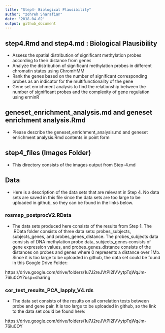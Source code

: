 ```yaml
---
title: "Step4- Biological Plausibility"
author: "zohreh Sharafian"
date: '2018-04-02'
output: github_document
---
```


## step4.Rmd and step4.md : Biological Plausibility

 - Assess the spatial distribution of significant methylation probes according to their distance from genes
 - Analyze the distribution of significant methylation probes in different chromatin states using ChromHMM
 - Rank the genes based on the number of significant corresponding probes as an indicator for the multifunctionality of the gene
 - Gene set enrichment analysis to find the relationship between the number of significant probes and the complexity of gene regulation using erminR

## geneset_enrichment_analysis.md and geneset enrichment analysis.Rmd

- Please describe the geneset_enrichment_analysis.md and geneset enrichment analysis.Rmd contents in point form

## step4_files (Images Folder)

- This directory consists of the images output from Step-4.md

## Data

- Here is a description of the data sets that are relevant in Step 4. No data sets are saved in this file since the data sets are too large to be uploaded in github, so they can be found in the links below.

### rosmap_postprocV2.RData

- The data sets produced here consists of the results from Step 1. The .RData folder consists of three data sets: probes_subjects, subjects_genes, and probes_genes_distance. The probes_subjects data consists of DNA methylation probe data, subjects_genes consists of gene expression values, and probes_genes_distance consists of the distances on probes and genes where 0 represents a distance over 1Mb. Since it is too large to be uploaded in github, the data set could be found in this Google Drive Folder:

https://drive.google.com/drive/folders/1u7J2reJVtPl2IVVytpTqWqJm-76lu0OY?usp=sharing

### cor_test_results_PCA_lapply_V4.rds

- The data set consists of the results on all correlation tests between probe and gene pair. It is too large to be uploaded in github, so the link to the data set could be found here:

https://drive.google.com/drive/folders/1u7J2reJVtPl2IVVytpTqWqJm-76lu0OY 

